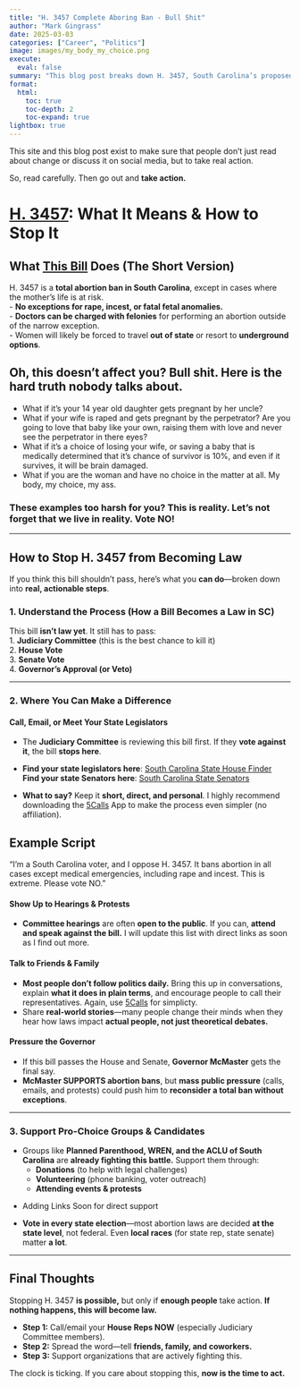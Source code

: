 ```yaml
---
title: "H. 3457 Complete Aboring Ban - Bull Shit"
author: "Mark Gingrass"
date: 2025-03-03
categories: ["Career", "Politics"]
image: images/my_body_my_choice.png
execute:
  eval: false
summary: "This blog post breaks down H. 3457, South Carolina’s proposed total abortion ban, in plain language so that everyone can understand its real-world impacts."
format:
  html:
    toc: true
    toc-depth: 2
    toc-expand: true
lightbox: true
---
```

This site and this blog post exist to make sure that people don’t just read about change or discuss it on social media, but to take real action.

So, read carefully. Then go out and **take action.**

# **[H. 3457](https://www.scstatehouse.gov/sess126_2025-2026/bills/3457.htm): What It Means & How to Stop It**

## **What [This Bill](https://www.scstatehouse.gov/sess126_2025-2026/bills/3457.htm) Does (The Short Version)**  
H. 3457 is a **total abortion ban in South Carolina**, except in cases where the mother’s life is at risk.  
- **No exceptions for rape, incest, or fatal fetal anomalies.**  
- **Doctors can be charged with felonies** for performing an abortion outside of the narrow exception.  
- Women will likely be forced to travel **out of state** or resort to **underground options**.

:::{.callout-warning collapse=false appearance='default' icon=true}
## Oh, this doesn't affect you? Bull shit. Here is the hard truth nobody talks about.
- What if it's your 14 year old daughter gets pregnant by her uncle?
- What if your wife is raped and gets pregnant by the perpetrator? Are you going to love that baby like your own, raising them with love and never see the perpetrator in there eyes?
- What if it's a choice of losing your wife, or saving a baby that is medically determined that it's chance of survivor is 10%, and even if it survives, it will be brain damaged. 
- What if you are the woman and have no choice in the matter at all. My body, my choice, my ass.

### **These examples too harsh for you? This is reality. Let's not forget that we live in reality. Vote NO!**
:::


---

## **How to Stop H. 3457 from Becoming Law**  

If you think this bill shouldn’t pass, here’s what you **can do**—broken down into **real, actionable steps**.  

### **1. Understand the Process (How a Bill Becomes a Law in SC)**  
This bill **isn’t law yet**. It still has to pass:  
1. **Judiciary Committee** (this is the best chance to kill it)  
2. **House Vote**  
3. **Senate Vote**  
4. **Governor’s Approval (or Veto)**  

---

### **2. Where You Can Make a Difference**  
#### **Call, Email, or Meet Your State Legislators**  
- The **Judiciary Committee** is reviewing this bill first. If they **vote against it**, the bill **stops here**.  
- **Find your state legislators here**: [South Carolina State House Finder](https://www.scstatehouse.gov/member.php?chamber=H)\
**Find your state Senators here**: [South Carolina State Senators](https://www.scstatehouse.gov/member.php?chamber=S)

- **What to say?** Keep it **short, direct, and personal**. I highly recommend downloading the [5Calls](https://5calls.org/) App to make the process even simpler (no affiliation).
    
:::{.callout-tip collapse=false appearance='default' icon=true}
## Example Script
"I'm a South Carolina voter, and I oppose H. 3457. It bans abortion in all cases except medical emergencies, including rape and incest. This is extreme. Please vote NO."  
:::

#### **Show Up to Hearings & Protests**  
- **Committee hearings** are often **open to the public**. If you can, **attend and speak against the bill.** I will update this list with direct links as soon as I find out more. 

#### **Talk to Friends & Family**  
- **Most people don’t follow politics daily.** Bring this up in conversations, explain **what it does in plain terms**, and encourage people to call their representatives. Again, use [5Calls](https://5calls.org/) for simplicty.   
- Share **real-world stories**—many people change their minds when they hear how laws impact **actual people, not just theoretical debates.**  

#### **Pressure the Governor**  
- If this bill passes the House and Senate, **Governor McMaster** gets the final say.  
- **McMaster SUPPORTS abortion bans**, but **mass public pressure** (calls, emails, and protests) could push him to **reconsider a total ban without exceptions**.  

---

### **3. Support Pro-Choice Groups & Candidates**  
- Groups like **Planned Parenthood, WREN, and the ACLU of South Carolina** are **already fighting this battle.** Support them through:  
    - **Donations** (to help with legal challenges)  
    - **Volunteering** (phone banking, voter outreach)  
    - **Attending events & protests**  

:::{.callout-note collapse=false appearance='default' icon=true}
- Adding Links Soon for direct support
:::


- **Vote in every state election**—most abortion laws are decided **at the state level**, not federal. Even **local races** (for state rep, state senate) matter **a lot**.  

---

## **Final Thoughts**  
Stopping H. 3457 **is possible,** but only if **enough people** take action. **If nothing happens, this will become law.**  

- **Step 1:** Call/email your **House Reps NOW** (especially Judiciary Committee members).  
- **Step 2:** Spread the word—tell **friends, family, and coworkers.**  
- **Step 3:** Support organizations that are actively fighting this.  

The clock is ticking. If you care about stopping this, **now is the time to act.**  